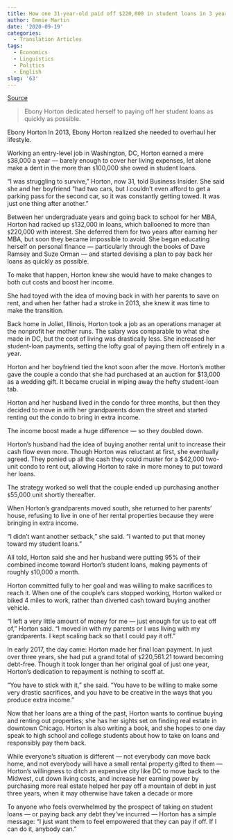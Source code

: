 ```yaml
---
title: How one 31-year-old paid off $220,000 in student loans in 3 years
author: Emmie Martin
date: '2020-09-19'
categories:
  - Translation Articles
tags:
  - Economics
  - Linguistics
  - Politics
  - English
slug: '63'
---
```



[Source](https://www.businessinsider.com/how-ebony-horton-paid-off-220000-worth-of-student-loans-in-3-years-2017-3)

>Ebony Horton dedicated herself to paying off her student loans as quickly as possible.

Ebony Horton In 2013, Ebony Horton realized she needed to overhaul her lifestyle.

Working an entry-level job in Washington, DC, Horton earned a mere `$`38,000 a year — barely enough to cover her living expenses, let alone make a dent in the more than `$`100,000 she owed in student loans.

"I was struggling to survive," Horton, now 31, told Business Insider. She said she and her boyfriend "had two cars, but I couldn't even afford to get a parking pass for the second car, so it was constantly getting towed. It was just one thing after another."

Between her undergraduate years and going back to school for her MBA, Horton had racked up `$`132,000 in loans, which ballooned to more than `$`220,000 with interest. She deferred them for two years after earning her MBA, but soon they became impossible to avoid. She began educating herself on personal finance — particularly through the books of Dave Ramsey and Suze Orman — and started devising a plan to pay back her loans as quickly as possible.

To make that happen, Horton knew she would have to make changes to both cut costs and boost her income.

She had toyed with the idea of moving back in with her parents to save on rent, and when her father had a stroke in 2013, she knew it was time to make the transition.

Back home in Joliet, Illinois, Horton took a job as an operations manager at the nonprofit her mother runs. The salary was comparable to what she made in DC, but the cost of living was drastically less. She increased her student-loan payments, setting the lofty goal of paying them off entirely in a year.

Horton and her boyfriend tied the knot soon after the move. Horton's mother gave the couple a condo that she had purchased at an auction for $13,000 as a wedding gift. It became crucial in wiping away the hefty student-loan tab.

Horton and her husband lived in the condo for three months, but then they decided to move in with her grandparents down the street and started renting out the condo to bring in extra income.


The income boost made a huge difference — so they doubled down.

Horton's husband had the idea of buying another rental unit to increase their cash flow even more. Though Horton was reluctant at first, she eventually agreed. They ponied up all the cash they could muster for a $42,000 two-unit condo to rent out, allowing Horton to rake in more money to put toward her loans.

The strategy worked so well that the couple ended up purchasing another `$`55,000 unit shortly thereafter.

When Horton's grandparents moved south, she returned to her parents' house, refusing to live in one of her rental properties because they were bringing in extra income.

"I didn't want another setback," she said. "I wanted to put that money toward my student loans."

All told, Horton said she and her husband were putting 95% of their combined income toward Horton's student loans, making payments of roughly `$`10,000 a month.

Horton committed fully to her goal and was willing to make sacrifices to reach it. When one of the couple's cars stopped working, Horton walked or biked 4 miles to work, rather than diverted cash toward buying another vehicle.

"I left a very little amount of money for me — just enough for us to eat off of," Horton said. "I moved in with my parents or I was living with my grandparents. I kept scaling back so that I could pay it off."

In early 2017, the day came: Horton made her final loan payment. In just over three years, she had put a grand total of `$`220,561.21 toward becoming debt-free. Though it took longer than her original goal of just one year, Horton's dedication to repayment is nothing to scoff at.

"You have to stick with it," she said. "You have to be willing to make some very drastic sacrifices, and you have to be creative in the ways that you produce extra income."

Now that her loans are a thing of the past, Horton wants to continue buying and renting out properties; she has her sights set on finding real estate in downtown Chicago. Horton is also writing a book, and she hopes to one day speak to high school and college students about how to take on loans and responsibly pay them back.

While everyone's situation is different — not everybody can move back home, and not everybody will have a small rental property gifted to them — Horton's willingness to ditch an expensive city like DC to move back to the Midwest, cut down living costs, and increase her earning power by purchasing more real estate helped her pay off a mountain of debt in just three years, when it may otherwise have taken a decade or more

To anyone who feels overwhelmed by the prospect of taking on student loans — or paying back any debt they've incurred — Horton has a simple message: "I just want them to feel empowered that they can pay if off. If I can do it, anybody can."





